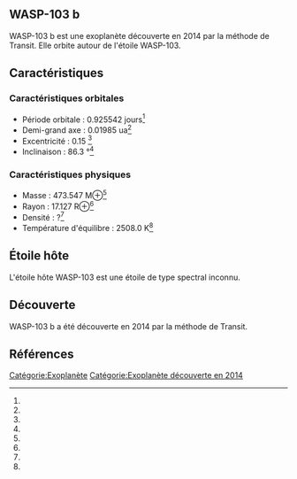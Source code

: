 == WASP-103 b ==

{{Infobox Exoplanète
| nom = WASP-103 b
| image = 
| légende = 
| étoile = WASP-103
| constellation = 
| ascension_droite = 
| déclinaison = 
| distance = ?
| type_spectral = ?
| masse = 473.547 M⊕<ref></ref>
| rayon = 17.127 R⊕<ref></ref>
| densité = ?<ref></ref>
| gravité = ?<ref></ref>
| température = 2508.0 K<ref></ref>
| période = 0.925542 j<ref></ref>
| demi_grand_axe = 0.01985 ua<ref></ref>
| excentricité = 0.15 <ref></ref>
| inclinaison = 86.3 °<ref></ref>
| méthode_découverte = Transit
| date_découverte = 2014
| statut = Confirmée
}}

WASP-103 b est une exoplanète découverte en 2014 par la méthode de Transit. Elle orbite autour de l'étoile WASP-103.

== Caractéristiques ==

=== Caractéristiques orbitales ===
* Période orbitale : 0.925542 jours<ref></ref>
* Demi-grand axe : 0.01985 ua<ref></ref>
* Excentricité : 0.15 <ref></ref>
* Inclinaison : 86.3 °<ref></ref>

=== Caractéristiques physiques ===
* Masse : 473.547 M⊕<ref></ref>
* Rayon : 17.127 R⊕<ref></ref>
* Densité : ?<ref></ref>
* Température d'équilibre : 2508.0 K<ref></ref>

== Étoile hôte ==

{{Infobox Étoile
| nom = WASP-103
| image = 
| légende = 
| constellation = 
| ascension_droite = 
| déclinaison = 
| distance = ?
| type_spectral = ?
| magnitude_absolue = 
| magnitude_apparente = 
| masse = ?<ref></ref>
| rayon = ?<ref></ref>
| température = ?<ref></ref>
| métallicité = ?<ref></ref>
| âge = ?<ref></ref>
}}

L'étoile hôte WASP-103 est une étoile de type spectral inconnu.

== Découverte ==

WASP-103 b a été découverte en 2014 par la méthode de Transit.

== Références ==
<references />

[[Catégorie:Exoplanète]]
[[Catégorie:Exoplanète découverte en 2014]]
